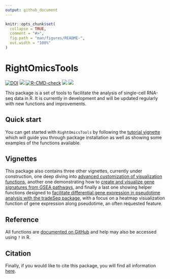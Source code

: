 ```yaml
---
output: github_document
---
```


<!-- README.md is generated from README.Rmd. Please edit that file -->

```r
knitr::opts_chunk$set(
  collapse = TRUE,
  comment = "#>",
  fig.path = "man/figures/README-",
  out.width = "100%"
)
```

# RightOmicsTools

<!-- badges: start -->
[![DOI](https://zenodo.org/badge/DOI/10.5281/zenodo.12518909.svg)](https://doi.org/10.5281/zenodo.12518909)
[![](https://img.shields.io/badge/devel%20version-2.2.0-orange.svg)](https://github.com/Alexis-Varin/RightOmicsTools)
[![R-CMD-check](https://github.com/Alexis-Varin/RightOmicsTools/actions/workflows/R-CMD-check.yaml/badge.svg)](https://github.com/Alexis-Varin/RightOmicsTools/actions/workflows/R-CMD-check.yaml)
[![](https://img.shields.io/github/languages/code-size/Alexis-Varin/RightOmicsTools.svg)](https://github.com/Alexis-Varin/RightOmicsTools)
[![](https://img.shields.io/github/last-commit/Alexis-Varin/RightOmicsTools.svg)](https://github.com/Alexis-Varin/RightOmicsTools/commits/main)
<!-- badges: end -->

This package is a set of tools to facilitate the analysis of single-cell RNA-seq data in R. It is currently in development and will be updated regularly with new functions and improvements.

## Quick start

You can get started with `RightOmicsTools` by following the [tutorial vignette](https://alexis-varin.github.io/RightOmicsTools/articles/RightOmicsTools.html) which will guide you through package installation as well as showing some examples of the functions available.

## Vignettes

This package also contains three other vignettes, currently under construction, one deep diving into [advanced customization of visualization functions](https://alexis-varin.github.io/RightOmicsTools/articles/Visualization.html), another one demonstrating how to [create and visualize gene signatures from GSEA pathways](https://alexis-varin.github.io/RightOmicsTools/articles/GSEA.html), and finally a last one showing helper functions designed to [facilitate differential gene expression in pseudotime analysis with the tradeSeq package](https://alexis-varin.github.io/RightOmicsTools/articles/GSEA.html), with a focus on a heatmap visualization function of gene expression along pseudotime, an often requested feature.

## Reference

All functions are [documented on GitHub](https://alexis-varin.github.io/RightOmicsTools/reference/index.html) and help may also be accessed using `?` in R.

## Citation

Finally, if you would like to cite this package, you will find all information [here](https://alexis-varin.github.io/RightOmicsTools/authors.html).
